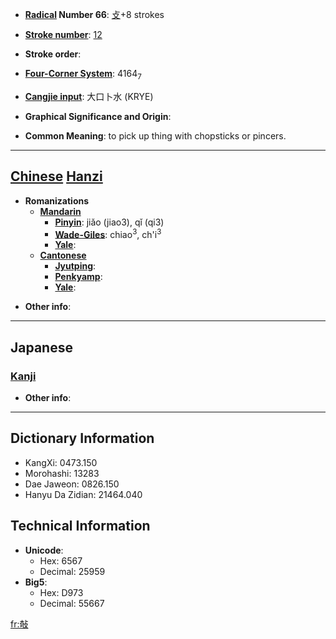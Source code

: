 * '''[[Wiktionary:Chinese radical index| Radical]] Number 66''': [[Wiktionary:Chinese radical index 攴|攴]]+8 strokes

* '''[[Wiktionary:Chinese total strokes index|Stroke number]]''': [[Wiktionary:Chinese total strokes index 12|12]]

* '''Stroke order''': 

* '''[[Wiktionary:Chinese four corner index|Four-Corner System]]''': 4164<sub>7</sub>

* '''[[Wiktionary:Chinese Cangjie index|Cangjie input]]''': 大口卜水 (KRYE)

* '''Graphical Significance and Origin''': 

* '''Common Meaning''': to pick up thing with chopsticks or pincers.

----

== [[Chinese]] [[Hanzi]] ==

* '''Romanizations'''
** '''[[Mandarin]]'''
*** '''[[Pinyin]]''': jiǎo (jiao3), qǐ (qi3)
*** '''[[Wade-Giles]]''': chiao<sup>3</sup>, ch'i<sup>3</sup>
*** '''[[Yale]]''': 
** '''[[Cantonese]]'''
*** '''[[Jyutping]]''':
*** '''[[Penkyamp]]''': 
*** '''[[Yale]]''': 

* '''Other info''': 

----

==Japanese==
===[[Kanji]]===
{{kanji|on readings=[[き]] (ki)
|kun readings=[[はさむ]] (hasamu), [[そばだてる]] (sobadateru)
}}

* '''Other info''':  

----

== Dictionary Information ==

* KangXi: 0473.150
* Morohashi: 13283
* Dae Jaweon: 0826.150
* Hanyu Da Zidian: 21464.040

== Technical Information ==

* '''Unicode''':
** Hex: 6567
** Decimal: 25959
* '''Big5''':
** Hex: D973
** Decimal: 55667

[[fr:敧]]